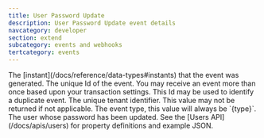 ```yaml
---
title: User Password Update
description: User Password Update event details
navcategory: developer
section: extend
subcategory: events and webhooks
tertcategory: events
---
```



<Event description="This event is generated when a user's password has been updated."
       edition="enterprise"
       eventType={eventType}
       name="User Password Update"
       scope="tenant"
       transactional="false"
       version="1.30.0"/>

<EventBody eventType={eventType}
           jsonFile="user-password-update.json">

  <APIField name="event.createInstant" type="Long">
    The [instant](/docs/reference/data-types#instants) that the event was generated.
  </APIField>

  <APIField name="event.id" type="UUID">
    The unique Id of the event. You may receive an event more than once based upon your transaction settings. This Id may be used to identify a duplicate event.
  </APIField>

  <APIField slot="trailing-fields" name="event.tenantId" type="UUID">
    The unique tenant identifier. This value may not be returned if not applicable.
  </APIField>

  <APIField slot="trailing-fields" name="event.type" type="String">
    The event type, this value will always be `{type}`.
  </APIField>

  <APIField slot="trailing-fields" name="event.user" type="Object">
    The user whose password has been updated. See the [Users API](/docs/apis/users) for property definitions and example JSON.
  </APIField>

</EventBody>
